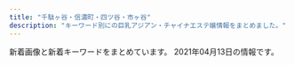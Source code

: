 ```yaml
---
title: "千駄ヶ谷・信濃町・四ツ谷・市ヶ谷"
description: "キーワード別にの巨乳アジアン・チャイナエステ嬢情報をまとめました。"
---
```


新着画像と新着キーワードをまとめています。
2021年04月13日の情報です。

<DmmAffiliateIns />
<KeywordTable
  shops={
    [
    {
        "keywords": {},
        "name": "\u30c6\u30a3\u30e9\u30df\u30b9",
        "img_links": [],
        "station": "\u56db\u30c4\u8c37\u99c52\u756a\u53e3",
        "url": "https://juno-esthe.tokyo/"
    },
    {
        "img_links": [
            "http://www.bara.relaxjp.info/files/001.jpg",
            "http://www.bara.relaxjp.info/img/ttl_info.png",
            "http://www.bara.relaxjp.info/images/slider/1.jpg",
            "http://www.bara.relaxjp.info/files/005-02.jpg",
            "http://www.bara.relaxjp.info/images/slider/2.jpg",
            "http://www.bara.relaxjp.info/img/ttl_news.png",
            "http://www.bara.relaxjp.info/files/005.jpg",
            "http://www.bara.relaxjp.info/img/pickup.jpg",
            "http://www.bara.relaxjp.info/img/tel.png",
            "http://www.bara.relaxjp.info/files/002.jpg",
            "http://www.bara.relaxjp.info/img/goback.jpg",
            "http://www.bara.relaxjp.info/files/003.jpg",
            "http://www.bara.relaxjp.info/img/ttl_therapist_top.png",
            "http://www.bara.relaxjp.info/files/003-02.jpg",
            "http://www.bara.relaxjp.info/files/002-02.jpg",
            "http://www.bara.relaxjp.info/files/001-02.jpg",
            "http://www.bara.relaxjp.info/images/slider/3.jpg",
            "http://www.bara.relaxjp.info/img/btn_side_mobile.jpg"
        ],
        "url": "http://www.bara.relaxjp.info/",
        "station": "\u56db\u8c37\u4e09\u4e01\u76ee\u99c53\u756a\u53e3",
        "keywords": {
            "86": 2,
            "C": 12,
            "D": 8,
            "87": 6
        },
        "name": "\u8594\u8587"
    },
    {
        "url": "http://1819-kizuna.work/",
        "img_links": [
            "http://1819-kizuna.work/i/img/s6.jpg",
            "http://1819-kizuna.work/i/img/r3.jpg",
            "http://1819-kizuna.work/i/img/r2.jpg",
            "http://1819-kizuna.work/img/jk.jpg",
            "http://1819-kizuna.work/img/st23.jpg",
            "http://1819-kizuna.work/i/img/st31.jpg",
            "http://1819-kizuna.work/img/st024.jpg",
            "http://1819-kizuna.work/i/img/st25.jpg",
            "http://1819-kizuna.work/i/img/r1.jpg",
            "http://1819-kizuna.work/img/s31.jpg",
            "http://1819-kizuna.work/i/img/st024.jpg",
            "http://1819-kizuna.work/img/1F33C.png",
            "http://1819-kizuna.work/i/img/s5.jpg",
            "http://1819-kizuna.work/img/1F351.png",
            "http://1819-kizuna.work/i/img/s4.jpg",
            "http://1819-kizuna.work/img/fla.jpg",
            "http://1819-kizuna.work/img/1F353.png",
            "http://1819-kizuna.work/i/img/st023.jpg",
            "http://1819-kizuna.work/i/img/st30.jpg",
            "http://1819-kizuna.work/i/img/skr.png",
            "http://1819-kizuna.work/img/mo.png",
            "http://1819-kizuna.work/img/st24.jpg",
            "http://1819-kizuna.work/i/img/s1.jpg",
            "http://1819-kizuna.work/img/s23.jpg",
            "http://1819-kizuna.work/i/img/jk.jpg",
            "http://1819-kizuna.work/img/bottom.jpg",
            "http://1819-kizuna.work/img/st31.jpg",
            "http://1819-kizuna.work/img/skr.png",
            "http://1819-kizuna.work/img/st30.jpg",
            "http://1819-kizuna.work/img/st031.jpg",
            "http://1819-kizuna.work/i/img/st24.jpg",
            "http://1819-kizuna.work/i/img/s3.jpg",
            "http://1819-kizuna.work/i/img/st23.jpg",
            "http://1819-kizuna.work/i/img/s2.jpg",
            "http://1819-kizuna.work/img/botton.jpg",
            "http://1819-kizuna.work/img/1F60A.png",
            "http://1819-kizuna.work/img/1F339.png",
            "http://1819-kizuna.work/img/s30.jpg",
            "http://1819-kizuna.work/img/s24.jpg",
            "http://1819-kizuna.work/img/st023.jpg",
            "http://1819-kizuna.work/img/st25.jpg",
            "http://1819-kizuna.work/i/img/st031.jpg",
            "http://1819-kizuna.work/img/st030.jpg",
            "http://1819-kizuna.work/img/s25.jpg",
            "http://1819-kizuna.work/i/img/st030.jpg",
            "http://1819-kizuna.work/img/1F431.png",
            "http://1819-kizuna.work/i/img/r4.jpg"
        ],
        "station": "\u56db\u8c37\u4e09\u4e01\u76ee\u99c53\u756a\u51fa\u53e3",
        "keywords": {
            "85": 4,
            "86": 2,
            "C": 12,
            "84": 2,
            "D": 5
        },
        "name": "1819\uff5e\u7d46"
    },
    {
        "url": "http://aqua.jpn.cm/",
        "name": "\u5149\u540d",
        "station": "\u56db\u8c37\u4e09\u4e01\u76ee\u99c52\u756a\u51fa\u53e3",
        "img_links": [
            "http://aqua.jpn.cm/photos/sites/16/2019/03/2019031107062221.jpg",
            "http://aqua.jpn.cm/photos/sites/16/2018/01/2018011007032034.jpg",
            "http://aqua.jpn.cm/images/line.jpg",
            "http://aqua.jpn.cm/images/room5.jpg",
            "http://aqua.jpn.cm/photos/sites/16/2020/10/2020100906522289.jpg",
            "http://aqua.jpn.cm/images/room1.jpg",
            "http://aqua.jpn.cm/photos/sites/16/2021/03/2021032308500758.jpg",
            "http://aqua.jpn.cm/photos/sites/16/2021/03/2021030106235633.jpg",
            "http://aqua.jpn.cm/images/2.jpg",
            "http://aqua.jpn.cm/photos/sites/16/2018/01/2018011007031899.jpg",
            "http://aqua.jpn.cm/images/s_pick.png",
            "http://aqua.jpn.cm/images/mobile.jpg",
            "http://aqua.jpn.cm/photos/sites/16/2021/03/2021032308500056.jpg",
            "http://aqua.jpn.cm/images/3.jpg",
            "http://aqua.jpn.cm/images/s_staff.png",
            "http://aqua.jpn.cm/images/room4.jpg",
            "http://aqua.jpn.cm/images/room2.jpg",
            "http://aqua.jpn.cm/images/top.png",
            "http://aqua.jpn.cm/photos/sites/16/2018/01/2018013112184869.jpg",
            "http://aqua.jpn.cm/photos/sites/16/2020/03/2020030507254950.jpg",
            "http://aqua.jpn.cm/photos/sites/16/2020/09/2020091507031094.jpg",
            "http://aqua.jpn.cm/photos/sites/16/2021/03/2021031006535594.jpg",
            "http://aqua.jpn.cm/photos/sites/16/2018/05/2018052105590585.jpg",
            "http://aqua.jpn.cm/images/room3.jpg",
            "http://aqua.jpn.cm/photos/sites/16/2020/12/2020120208263886.jpg",
            "http://aqua.jpn.cm/photos/sites/16/2019/02/2019020108033676.jpg",
            "http://aqua.jpn.cm/images/1.jpg",
            "http://aqua.jpn.cm/photos/sites/16/2018/01/2018011007031662.jpg",
            "http://aqua.jpn.cm/images/s_news.jpg",
            "http://aqua.jpn.cm/photos/sites/16/2021/01/2021011401054262.jpg",
            "http://aqua.jpn.cm/photos/sites/16/2020/04/2020040301184076.jpg",
            "http://aqua.jpn.cm/photos/sites/16/2020/10/2020100508293240.jpg"
        ],
        "keywords": {
            "83": 18,
            "84": 18,
            "86": 126,
            "82": 18,
            "87": 18,
            "85": 108,
            "C": 54,
            "D": 252
        }
    },
    {
        "keywords": {
            "D": 32,
            "85": 20,
            "84": 4,
            "86": 8,
            "C": 17
        },
        "url": "https://tanpopo.tyo.cm/",
        "name": "\u305f\u3093\u307d\u307d",
        "img_links": [
            "https://tanpopo.tyo.cm/photos/sites/43/2021/03/2021031408034196.jpg",
            "https://tanpopo.tyo.cm/images/mainimg.jpg",
            "https://tanpopo.tyo.cm/photos/sites/43/2021/03/202103260157281.jpg",
            "https://tanpopo.tyo.cm/photos/sites/43/2021/03/2021032601572729.jpg",
            "https://tanpopo.tyo.cm/images/service2.jpg",
            "https://tanpopo.tyo.cm/photos/sites/43/2021/03/2021032601572927.jpg",
            "https://tanpopo.tyo.cm/photos/sites/43/2021/04/2021041102041811.jpg",
            "https://tanpopo.tyo.cm/photos/sites/43/2021/04/2021041102041633.jpg",
            "https://tanpopo.tyo.cm/images/img_teaser.jpg",
            "https://tanpopo.tyo.cm/photos/sites/43/2021/03/2021031408034299.jpg",
            "https://tanpopo.tyo.cm/images/service1.jpg",
            "https://tanpopo.tyo.cm/photos/sites/43/2021/03/2021031408034382.jpg",
            "https://tanpopo.tyo.cm/photos/sites/43/2021/04/2021041102041585.jpg",
            "https://tanpopo.tyo.cm/images/sp_img_teaser.jpg",
            "https://tanpopo.tyo.cm/photos/sites/43/2021/04/2021041102041776.jpg",
            "https://tanpopo.tyo.cm/photos/sites/43/2021/03/2021031408034074.jpg",
            "https://tanpopo.tyo.cm/images/service3.jpg",
            "https://tanpopo.tyo.cm/images/service4.jpg",
            "https://tanpopo.tyo.cm/photos/sites/43/2021/03/2021032601573011.jpg",
            "https://tanpopo.tyo.cm/images/sp_mainimg.jpg",
            "https://tanpopo.tyo.cm/images/pagetop.png"
        ],
        "station": "\u56db\u8c37\u4e09\u4e01\u76ee\u99c52\u756a"
    },
    {
        "keywords": {},
        "img_links": [
            "http://lakulaku.info/images/top.jpg",
            "http://lakulaku.info/images/staff/momo.jpg",
            "http://lakulaku.info/images/mobile.png",
            "http://lakulaku.info/images/staff/s06.jpg",
            "http://lakulaku.info/img/5-3.jpg",
            "http://lakulaku.info/images/staff/5-1.jpg",
            "http://lakulaku.info/images/newtit.png",
            "http://lakulaku.info/img/s06.jpg",
            "http://lakulaku.info/images/staff/5-2.jpg",
            "http://lakulaku.info/images/staff/5-5.jpg",
            "http://lakulaku.info/img/5-4.jpg",
            "http://lakulaku.info/images/staff/ai-a.jpg",
            "http://lakulaku.info/images/staff/mari.jpg",
            "http://lakulaku.info/images/staff/nena.jpg",
            "http://lakulaku.info/images/staff/rina.jpg",
            "http://lakulaku.info/img/5-2.jpg",
            "http://lakulaku.info/img/rina.jpg",
            "http://lakulaku.info/swf/baner.jpg",
            "http://lakulaku.info/img/5-5.jpg",
            "http://lakulaku.info/images/staff/ai.jpg",
            "http://lakulaku.info/images/staff/yumi.jpg",
            "http://lakulaku.info/images/staff/5-3.jpg",
            "http://lakulaku.info/images/staff/sizuka.jpg",
            "http://lakulaku.info/images/titestaff.png",
            "http://lakulaku.info/img/5-1.jpg",
            "http://lakulaku.info/images/staff/5-4.jpg"
        ],
        "url": "http://lakulaku.info/",
        "name": "\u767e\u5408",
        "station": "\u56db\u8c37\u4e09\u4e01\u76ee\u99c52\u756a"
    },
    {
        "keywords": {},
        "img_links": [
            "http://e-rosa.net/images/te3.jpg",
            "http://e-rosa.net/images/gg1.png",
            "http://e-rosa.net/images/rina0.jpg",
            "http://e-rosa.net/images/mio.jpg",
            "http://e-rosa.net/images/news_bottom.jpg",
            "http://e-rosa.net/images/g1.jpg",
            "http://e-rosa.net/images/002.jpg",
            "http://e-rosa.net/images/right_bottom.png",
            "http://e-rosa.net/images/003.jpg",
            "http://e-rosa.net/images/pagetop.png",
            "http://e-rosa.net/images/sejutu2.jpg",
            "http://e-rosa.net/images/misa1.jpg",
            "http://e-rosa.net/images/yuri.jpg",
            "http://e-rosa.net/images/tite-staff.png",
            "http://e-rosa.net/images/haruka.jpg",
            "http://e-rosa.net/images/yuyu.jpg",
            "http://e-rosa.net/images/te2.jpg",
            "http://e-rosa.net/images/006.jpg",
            "http://e-rosa.net/images/girl_top.png",
            "http://e-rosa.net/images/k1.jpg",
            "http://e-rosa.net/images/g13.jpg",
            "http://e-rosa.net/images/grande.jpg",
            "http://e-rosa.net/images/te1.jpg",
            "http://e-rosa.net/images/aya2.jpg",
            "http://e-rosa.net/images/sejutu5.jpg",
            "http://e-rosa.net/images/tite-magazine.png",
            "http://e-rosa.net/images/ddd.jpg",
            "http://e-rosa.net/images/ha.jpg",
            "http://e-rosa.net/images/risa.jpg",
            "http://e-rosa.net/images/right_top.png",
            "http://e-rosa.net/images/meyi2.jpg",
            "http://e-rosa.net/images/tite-link.png",
            "http://e-rosa.net/images/girl_01.png",
            "http://e-rosa.net/images/noimage.jpg",
            "http://e-rosa.net/images/nei_03.png",
            "http://e-rosa.net/images/005.jpg",
            "http://e-rosa.net/images/news_top.jpg",
            "http://e-rosa.net/images/aya1.jpg",
            "http://e-rosa.net/images/009.jpg",
            "http://e-rosa.net/images/meyi1.jpg",
            "http://e-rosa.net/images/rimi.jpg",
            "http://e-rosa.net/images/yuyi.jpg",
            "http://e-rosa.net/images/yuna.jpg",
            "http://e-rosa.net/images/girl_03.png",
            "http://e-rosa.net/images/ayaka.jpg",
            "http://e-rosa.net/images/rina2.jpg",
            "http://e-rosa.net/images/rina1.jpg",
            "http://e-rosa.net/images/004.jpg",
            "http://e-rosa.net/images/nei_01.png",
            "http://e-rosa.net/images/girlx_top.png",
            "http://e-rosa.net/images/mimi.jpg",
            "http://e-rosa.net/images/sejutu6.jpg",
            "http://e-rosa.net/images/sejutu1.jpg",
            "http://e-rosa.net/images/access3.jpg",
            "http://e-rosa.net/images/001.jpg"
        ],
        "name": "ROSA",
        "station": "\u56db\u8c37\u4e09\u4e01\u76ee\u99c52\u756a",
        "url": "http://e-rosa.net/"
    },
    {
        "url": "http://e-yotsuya.net/",
        "name": "\u30b9\u30de\u30a4\u30eb",
        "station": "JR\u56db\u30c4\u8c37\u99c5\u8d64\u5742\u53e3",
        "img_links": [
            "http://e-yotsuya.net/images/g8.jpg",
            "http://e-yotsuya.net/images/news-tit1.jpg",
            "http://e-yotsuya.net/images/top2.png",
            "http://e-yotsuya.net/images/room.jpg",
            "http://e-yotsuya.net/images/mobile.png",
            "http://e-yotsuya.net/images/tite-staff1.jpg",
            "http://e-yotsuya.net/images/baner.jpg",
            "http://e-yotsuya.net/images/g6.jpg",
            "http://e-yotsuya.net/images/g3.jpg",
            "http://e-yotsuya.net/images/g4.jpg",
            "http://e-yotsuya.net/images/g1.jpg",
            "http://e-yotsuya.net/images/top.jpg",
            "http://e-yotsuya.net/images/g2.jpg",
            "http://e-yotsuya.net/images/g5.jpg",
            "http://e-yotsuya.net/images/g7.jpg",
            "http://e-yotsuya.net/images/tite-staff.jpg",
            "http://e-yotsuya.net/images/news-tit.png",
            "http://e-yotsuya.net/images/g9.jpg",
            "http://e-yotsuya.net/images/baner2.jpg"
        ],
        "keywords": {
            "C": 14
        }
    },
    {
        "keywords": {},
        "url": "http://l-rlx.com/",
        "name": "\u30aa\u30fc\u30ed\u30e9",
        "station": "\u56db\u8c37\u4e09\u4e01\u76ee\u99c52\u756a\u53e3",
        "img_links": [
            "http://l-rlx.com/images/index_06.jpg",
            "http://l-rlx.com/images/rec_09.jpg",
            "http://l-rlx.com/girl/08.jpg",
            "http://l-rlx.com/images/index_02.jpg",
            "http://l-rlx.com/images/index_17.jpg",
            "http://l-rlx.com/images/info.jpg",
            "http://l-rlx.com/images/index_01.jpg",
            "http://l-rlx.com/girl/00.jpg",
            "http://l-rlx.com/images/index_03.jpg",
            "http://l-rlx.com/images/sub_09.jpg",
            "http://l-rlx.com/images/rec.jpg",
            "http://l-rlx.com/girl/04.jpg",
            "http://l-rlx.com/girl/05.jpg",
            "http://l-rlx.com/images/index_20.jpg",
            "http://l-rlx.com/images/index_14.jpg",
            "http://l-rlx.com/images/index_21.jpg",
            "http://l-rlx.com/images/index_07.jpg",
            "http://l-rlx.com/images/staff_09.jpg",
            "http://l-rlx.com/girl/01.jpg",
            "http://l-rlx.com/images/index_04.jpg",
            "http://l-rlx.com/images/index_12.jpg",
            "http://l-rlx.com/girl/03.jpg",
            "http://l-rlx.com/images/01.jpg",
            "http://l-rlx.com/images/info_09.jpg",
            "http://l-rlx.com/images/index_05.jpg",
            "http://l-rlx.com/images/03.jpg",
            "http://l-rlx.com/girl/02.jpg",
            "http://l-rlx.com/images/index_16.jpg",
            "http://l-rlx.com/images/02.jpg"
        ]
    },
    {
        "name": "Moon",
        "img_links": [
            "http://xn--vckg5a9gug.in.net/images/tit4.jpg",
            "http://xn--vckg5a9gug.in.net/images/tit2.jpg",
            "http://xn--vckg5a9gug.in.net/images/tit1.jpg",
            "http://xn--vckg5a9gug.in.net/images/cg04.jpg",
            "http://xn--vckg5a9gug.in.net/images/fbt.jpg",
            "http://xn--vckg5a9gug.in.net/images/no.png",
            "http://xn--vckg5a9gug.in.net/images/top.jpg",
            "http://xn--vckg5a9gug.in.net/images/sys.jpg",
            "http://xn--vckg5a9gug.in.net/images/fla.jpg",
            "http://xn--vckg5a9gug.in.net/images/cg03.jpg",
            "http://xn--vckg5a9gug.in.net/images/cg01.jpg",
            "http://xn--vckg5a9gug.in.net/images/cg02.jpg",
            "http://xn--vckg5a9gug.in.net/images/fbf.jpg",
            "http://xn--vckg5a9gug.in.net/images/tit3.jpg",
            "http://xn--vckg5a9gug.in.net/images/tit5.jpg",
            "http://xn--vckg5a9gug.in.net/link/menlog.jpg"
        ],
        "keywords": {
            "85": 1,
            "D": 4,
            "86": 3
        },
        "station": "\u9eb9\u753a\u99c51\u756a\u51fa\u53e3",
        "url": "http://xn--vckg5a9gug.in.net/"
    }
]
}
/>
<DmmAffiliateScript />
